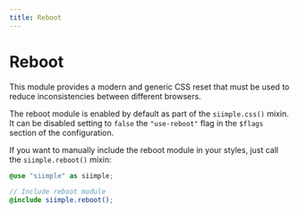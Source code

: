 ```yaml
---
title: Reboot
---
```


# Reboot

This module provides a modern and generic CSS reset that must be used to reduce inconsistencies between different browsers.

The reboot module is enabled by default as part of the `siimple.css()` mixin. It can be disabled setting to `false` the `"use-reboot"` flag in the `$flags` section of the configuration.

If you want to manually include the reboot module in your styles, just call the `siimple.reboot()` mixin:

```scss
@use "siimple" as siimple;

// Include reboot module
@include siimple.reboot();
```


